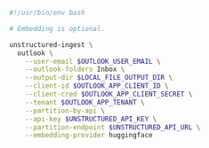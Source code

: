 ```bash CLI
#!/usr/bin/env bash

# Embedding is optional.

unstructured-ingest \
  outlook \
    --user-email $OUTLOOK_USER_EMAIL \
    --outlook-folders Inbox \
    --output-dir $LOCAL_FILE_OUTPUT_DIR \
    --client-id $OUTLOOK_APP_CLIENT_ID \
    --client-cred $OUTLOOK_APP_CLIENT_SECRET \
    --tenant $OUTLOOK_APP_TENANT \
    --partition-by-api \
    --api-key $UNSTRUCTURED_API_KEY \
    --partition-endpoint $UNSTRUCTURED_API_URL \
    --embedding-provider huggingface
```
